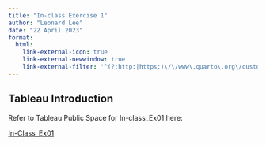 ```yaml
---
title: "In-class Exercise 1"
author: "Leonard Lee"
date: "22 April 2023"
format:
  html:
    link-external-icon: true
    link-external-newwindow: true
    link-external-filter: '^(?:http:|https:)\/\/www\.quarto\.org\/custom'
---
```


## Tableau Introduction
::: {.callout-note collapse="true"}
Refer to Tableau Public Space for In-class_Ex01 here:

[In-Class_Ex01](https://public.tableau.com/views/In-class_Ex01_16815424879710/Dashboard1?:language=en-US&:display_count=n&:origin=viz_share_link)
:::